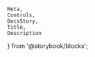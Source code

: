     Meta,
    Controls,
    DocsStory,
    Title,
    Description
} from '@storybook/blocks';

<Meta of={iconsStories} />

<Title of={iconsStories} />
<Description of={iconsStories} />

<DocsStory of={iconsStories.icons} expanded={false} />
<Controls of={iconsStories.icons} />

# Usage Docs

<br />

## Accessibility

An icon's image should never be the sole way for a user to understand its meaning. Always provide additional context via adjacent visible text or via a `title` for sighted mouse users and a `role` and `aria-label` for users of accessibility technology. Set the `role` attribute to `img` and the `aria-label` and `title` attributes to a descriptive label.

For example, when slotting a "+" icon into a button labeled "Add File", the button's label serves as the accessible name and fully describes the button's semantics. In that case, the "+" icon is purely decorative. However, if the button's label was just "File", it would be neccessary to set the icon's role and its `aria-label` to "Add".
